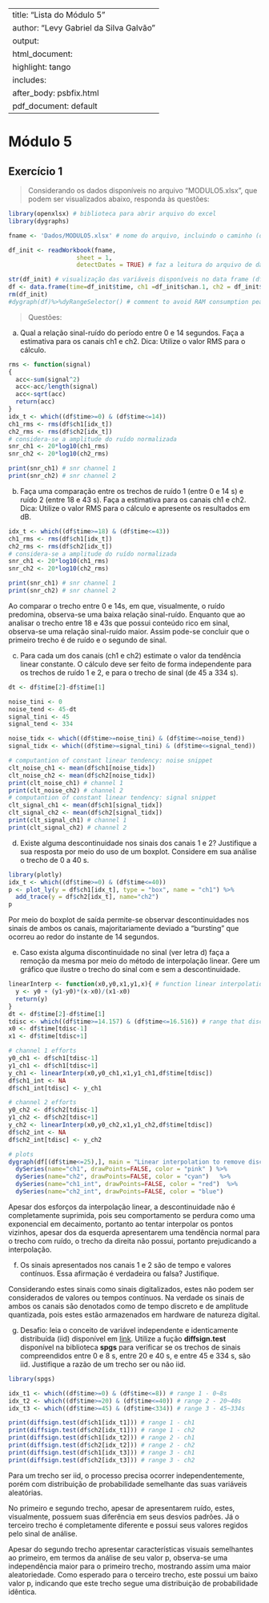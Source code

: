 
---
title: "Lista do Módulo 5"
author: "Levy Gabriel da Silva Galvão"
output:
  html_document:
    highlight: tango
    includes:
      after_body: psbfix.html
  pdf_document: default
---

# Módulo 5
## Exercício 1
> Considerando os dados disponíveis no arquivo “MODULO5.xlsx”, que podem ser visualizados abaixo, responda às questões:

```r
library(openxlsx) # biblioteca para abrir arquivo do excel
library(dygraphs)

fname <- 'Dados/MODULO5.xlsx' # nome do arquivo, incluindo o caminho (observe que o caminho depende de onde você salvou o arquivo em seu computador)

df_init <- readWorkbook(fname,
                   sheet = 1,
                   detectDates = TRUE) # faz a leitura do arquivo de dados

str(df_init) # visualização das variáveis disponíveis no data frame (df)
df <- data.frame(time=df_init$time, ch1 =df_init$chan.1, ch2 = df_init$chan.2 )
rm(df_init)
#dygraph(df)%>%dyRangeSelector() # comment to avoid RAM consumption peak
```

> Questões:

a) Qual a relação sinal-ruído do período entre 0 e 14 segundos. Faça a estimativa para os canais ch1 e ch2. Dica: Utilize o valor RMS para o cálculo.

```r
rms <- function(signal)
{
  acc<-sum(signal^2)
  acc<-acc/length(signal)
  acc<-sqrt(acc)
  return(acc)
}
idx_t <- which((df$time>=0) & (df$time<=14)) 
ch1_rms <- rms(df$ch1[idx_t])
ch2_rms <- rms(df$ch2[idx_t])
# considera-se a amplitude do ruído normalizada
snr_ch1 <- 20*log10(ch1_rms)
snr_ch2 <- 20*log10(ch2_rms)

print(snr_ch1) # snr channel 1
print(snr_ch2) # snr channel 2
```

b) Faça uma comparação entre os trechos de ruído 1 (entre 0 e 14 s) e ruído 2 (entre 18 e 43 s). Faça a estimativa para os canais ch1 e ch2. Dica: Utilize o valor RMS para o cálculo e apresente os resultados em dB.

```r
idx_t <- which((df$time>=18) & (df$time<=43)) 
ch1_rms <- rms(df$ch1[idx_t])
ch2_rms <- rms(df$ch2[idx_t])
# considera-se a amplitude do ruído normalizada
snr_ch1 <- 20*log10(ch1_rms)
snr_ch2 <- 20*log10(ch2_rms)

print(snr_ch1) # snr channel 1
print(snr_ch2) # snr channel 2
```
Ao comparar o trecho entre 0 e 14s, em que, visualmente, o ruído predomina, observa-se uma baixa relação sinal-ruído. Enquanto que ao analisar o trecho entre 18 e 43s que possui conteúdo rico em sinal, observa-se uma relação sinal-ruído maior. Assim pode-se concluir que o primeiro trecho é de ruído e o segundo de sinal.

c) Para cada um dos canais (ch1 e ch2) estimate o valor da tendência linear constante. O cálculo deve ser feito de forma independente para os trechos de ruído 1 e 2, e para o trecho de sinal (de 45 a 334 s).

```r
dt <- df$time[2]-df$time[1]

noise_tini <- 0
noise_tend <- 45-dt
signal_tini <- 45
signal_tend <- 334

noise_tidx <- which((df$time>=noise_tini) & (df$time<=noise_tend))
signal_tidx <- which((df$time>=signal_tini) & (df$time<=signal_tend))

# computantion of constant linear tendency: noise snippet
clt_noise_ch1 <- mean(df$ch1[noise_tidx])
clt_noise_ch2 <- mean(df$ch2[noise_tidx])
print(clt_noise_ch1) # channel 1
print(clt_noise_ch2) # channel 2
# computantion of constant linear tendency: signal snippet
clt_signal_ch1 <- mean(df$ch1[signal_tidx])
clt_signal_ch2 <- mean(df$ch2[signal_tidx])
print(clt_signal_ch1) # channel 1
print(clt_signal_ch2) # channel 2

```

d) Existe alguma descontinuidade nos sinais dos canais 1 e 2? Justifique a sua resposta por meio do uso de um boxplot. Considere em sua análise o trecho de 0 a 40 s.

```r
library(plotly) 
idx_t <- which((df$time>=0) & (df$time<=40)) 
p <- plot_ly(y = df$ch1[idx_t], type = "box", name = "ch1") %>%
  add_trace(y = df$ch2[idx_t], name="ch2")
p 
```
Por meio do boxplot de saída permite-se observar descontinuidades nos sinais de ambos os canais, majoritariamente deviado a "bursting" que ocorreu ao redor do instante de 14 segundos. 

e) Caso exista alguma discontinuidade no sinal (ver letra d) faça a remoção da mesma por meio do método de interpolação linear. Gere um gráfico que ilustre o trecho do sinal com e sem a descontinuidade.

```r
linearInterp <- function(x0,y0,x1,y1,x){ # function linear interpolation to remove descontinuites
  y <- y0 + (y1-y0)*(x-x0)/(x1-x0)
  return(y)
}
dt <- df$time[2]-df$time[1]
tdisc <- which((df$time>=14.157) & (df$time<=16.516)) # range that discontinuities occurred
x0 <- df$time[tdisc-1]
x1 <- df$time[tdisc+1]

# channel 1 efforts
y0_ch1 <- df$ch1[tdisc-1]
y1_ch1 <- df$ch1[tdisc+1]
y_ch1 <- linearInterp(x0,y0_ch1,x1,y1_ch1,df$time[tdisc])
df$ch1_int <- NA
df$ch1_int[tdisc] <- y_ch1

# channel 2 efforts
y0_ch2 <- df$ch2[tdisc-1]
y1_ch2 <- df$ch2[tdisc+1]
y_ch2 <- linearInterp(x0,y0_ch2,x1,y1_ch2,df$time[tdisc])
df$ch2_int <- NA
df$ch2_int[tdisc] <- y_ch2

# plots
dygraph(df[(df$time<=25),], main = "Linear interpolation to remove discontinuities") %>% 
  dySeries(name="ch1", drawPoints=FALSE, color = "pink" ) %>%
  dySeries(name="ch2", drawPoints=FALSE, color = "cyan")   %>%
  dySeries(name="ch1_int", drawPoints=FALSE, color = "red")  %>% 
  dySeries(name="ch2_int", drawPoints=FALSE, color = "blue")


```
Apesar dos esforços da interpolação linear, a descontinuidade não é completamente suprimida, pois seu comportamento se perdura como uma exponencial em decaimento, portanto ao tentar interpolar os pontos vizinhos, apesar dos da esquerda apresentarem uma tendência normal para o trecho com ruído, o trecho da direita não possui, portanto prejudicando a interpolação.

f) Os sinais apresentados nos canais 1 e 2 são de tempo e valores contínuos. Essa afirmação é verdadeira ou falsa? Justifique.

Considerando estes sinais como sinais digitalizados, estes não podem ser considerados de valores ou tempos contínuos. Na verdade os sinais de ambos os canais são denotados como de tempo discreto e de amplitude quantizada, pois estes estão armazenados em hardware de natureza digital.

g) Desafio: leia o conceito de variável independente e identicamente distribuída (iid) disponível em [link](https://www.statisticshowto.datasciencecentral.com/iid-statistics/). Utilize a fução **diffsign.test** disponível na biblioteca **spgs** para verificar se os trechos de sinais compreendidos entre 0 e 8 s, entre 20 e 40 s, e entre 45 e 334 s, são iid. Justifique a razão de um trecho ser ou não iid.


```r
library(spgs)

idx_t1 <- which((df$time>=0) & (df$time<=8)) # range 1 - 0~8s
idx_t2 <- which((df$time>=20) & (df$time<=40)) # range 2 - 20~40s
idx_t3 <- which((df$time>=45) & (df$time<334)) # range 3 - 45~334s

print(diffsign.test(df$ch1[idx_t1])) # range 1 - ch1
print(diffsign.test(df$ch2[idx_t1])) # range 1 - ch2
print(diffsign.test(df$ch1[idx_t2])) # range 2 - ch1
print(diffsign.test(df$ch2[idx_t2])) # range 2 - ch2
print(diffsign.test(df$ch1[idx_t3])) # range 3 - ch1
print(diffsign.test(df$ch2[idx_t3])) # range 3 - ch2
```
Para um trecho ser iid, o processo precisa ocorrer independentemente, porém com distribuição de probabilidade semelhante das suas variáveis aleatórias.

No primeiro e segundo trecho, apesar de apresentarem ruído, estes, visualmente, possuem suas diferência em seus desvios padrões. Já o terceiro trecho é completamente diferente e possui seus valores regidos pelo sinal de análise.

Apesar do segundo trecho apresentar características visuais semelhantes ao primeiro, em termos da análise de seu valor p, observa-se uma independência maior para o primeiro trecho, mostrando assim uma maior aleatoriedade. Como esperado para o terceiro trecho, este possui um baixo valor p, indicando que este trecho segue uma distribuição de probabilidade idêntica.

